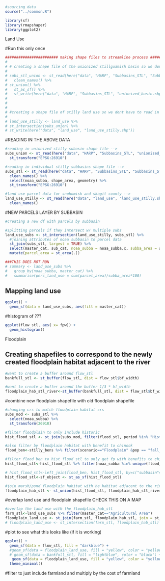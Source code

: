 ```r
#sourcing data
source("../common.R")

library(sf)
library(rmapshaper)
library(ggplot2)
```


######################################## Land Use #####################################
#Run this only once
```r
######################## making shape files to streamline process ##################### 
# 
# # creating a shape file of the unionized stillguamish basin so we don't have to redo this operation every time
# 
# subs_stl_union <- st_read(here("data", "HARP", "Subbasins_STL", "Subbasins_STL_20220928.shp")) %>%
#   clean_names() %>%
# st_union() %>%
#   st_as_sf() %>%
#   st_write(here("data", "HARP", "Subbasins_STL", "unionized_basin.shp"))
# 
# 
# 
# #creating a shape file of stilly land use so we dont have to read in all the stillaguamish and skagit data and then transform and filter it each time -->
# 
# land_use_stilly <- land_use %>%
# st_intersection(subs_union) %>%
# st_write(here("data", "land_use", "land_use_stilly.shp"))
```

#READING IN THE ABOVE DATA
```r
#reading in unionized stilly subasin shape file -->
subs_union <- st_read(here("data", "HARP", "Subbasins_STL", "unionized_basin.shp")) %>% 
  st_transform("EPSG:26910")

#reading in individual stilly subbasins shape file -->
subs_stl <- st_read(here("data", "HARP", "Subbasins_STL", "Subbasins_STL_20220928.shp")) %>%
  clean_names() %>% 
  select(noaa_subba, shape_area, geometry) %>% 
  st_transform("EPSG:26910") 

#land use parcel data for snohomish and skagit county -->
land_use_stilly <- st_read(here("data", "land_use", "land_use_stilly.shp")) %>% 
  clean_names()
```

#NEW PARCELS LAYER BY SUBBASIN 
```r
#creating a new df with parcels by subbasin 

#splitting parcels if they intersect w/ multiple subs 
land_use_subs <- st_intersection(land_use_stilly, subs_stl) %>% 
  #joining attributes of noaa subbasin to parcel data 
  st_join(subs_stl, largest = TRUE) %>% 
  select(master_cat, sub_cat, noaa_subba = noaa_subba.x, subba_area = shape_area.x) %>% 
  mutate(parcel_area = st_area(.))

###THIS DOES NOT RUN
# summary <- land_use_subs %>% 
#   group_by(noaa_subba, master_cat) %>% 
#   summarise(perc_land_use = sum(parcel_area)/subba_area*100)
```

## Mapping land use
```r
ggplot() + 
  geom_sf(data = land_use_subs, aes(fill = master_cat))
```

#histogram of ???
```r
ggplot(flow_stl, aes( x= fpw)) +
  geom_histogram()
```

#################################### Floodplain ###################################
## Creating shapefiles to correspond to the newly created floodplain habitat adjacent to the river

```r
#want to create a buffer around flow_stl
bankfull_stl <- st_buffer(flow_stl, dist = flow_stl$bf_width)

#want to create a buffer around the buffer 1/3 * bf_width
floodplain_hab_stl_river<-st_buffer(bankfull_stl, dist = flow_stl$bf_width*(1/3))

```

#combine new floodplain shapefile with old floodplain shapefile
```r
#changing crs to match floodplain habitat crs
subs_mod <- subs_stl %>% 
  select(noaa_subba) %>% 
  st_transform(26910) 

#filter floodplain to only include historic
hist_flood_stl <- st_join(subs_mod, filter(flood_stl, period %in% "Hist"), join=st_intersects)

#also filter by floodplain habitat with benefit to chinook
flood_ben<-stilly_bens %>% filter(scenario=="Floodplain" &pop == "fall_chinook" & perc_change > 0)  

#filter flood_ben to hist_flood_stl to only get fp with benefits to chinook
hist_flood_stl<-hist_flood_stl %>% filter(noaa_subba %in% unique(flood_ben$subbasin))

# hist_flood_stl<-left_join(flood_ben, hist_flood_stl, by=c("subbasin"="noaa_subba"))
hist_flood_stl<-sf_object <- st_as_sf(hist_flood_stl)

#join marsh/pond floodplain habitat with he habitat adjacent to the river
floodplain_hab_stl <- st_union(hist_flood_stl, floodplain_hab_stl_river)
```

#overlap land use and floodplain shapefile
CHECK THIS ON A MAP
```r
#overlap the land use with the floodplain_hab_stl
farm_stl<-land_use_subs %>% filter(master_cat=="Agricultural Area")
floodplain_land_use <- st_join(farm_stl, floodplain_hab_stl, join = st_intersects)
# floodplain_land_use <- st_intersection(farm_stl, floodplain_hab_stl)
```

#plot to see what this looks like (if it is working)
```r
ggplot() +
  geom_sf(data = flow_stl, fill = "darkblue") +
  #geom_sf(data = floodplain_land_use, fill = "yellow", color = "yellow") +
  # geom_sf(data = bankfull_stl, fill = "lightblue", color = "black") +
   geom_sf(data = floodplain_land_use, fill = "yellow", color = "yellow") +
  theme_minimal()
```

#filter to just include farmland and multiply by the cost of farmland
```r

```

